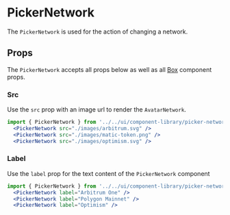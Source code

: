 

# PickerNetwork

The `PickerNetwork` is used for the action of changing a network.

<Canvas>
  <Story id="ui-components-component-library-picker-network-picker-network-stories-js--default-story" />
</Canvas>

## Props

The `PickerNetwork` accepts all props below as well as all [Box](/docs/ui-components-ui-box-box-stories-js--default-story#props) component props.

<ArgsTable of={PickerNetwork} />

### Src

Use the `src` prop with an image url to render the `AvatarNetwork`.

<Canvas>
  <Story id="ui-components-component-library-tag-url-tag-url-stories-js--src" />
</Canvas>

```jsx
import { PickerNetwork } from '../../ui/component-library/picker-network';
  <PickerNetwork src="./images/arbitrum.svg" />
  <PickerNetwork src="./images/matic-token.png" />
  <PickerNetwork src="./images/optimism.svg" />
```

### Label

Use the `label` prop for the text content of the `PickerNetwork` component

<Canvas>
  <Story id="ui-components-component-library-tag-url-tag-url-stories-js--label" />
</Canvas>

```jsx
import { PickerNetwork } from '../../ui/component-library/picker-network';
  <PickerNetwork label="Arbitrum One" />
  <PickerNetwork label="Polygon Mainnet" />
  <PickerNetwork label="Optimism" />
```